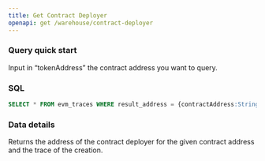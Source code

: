 ```yaml
---
title: Get Contract Deployer
openapi: get /warehouse/contract-deployer
---
```


### Query quick start

Input in “tokenAddress” the contract address you want to query.

### SQL 

```sql
SELECT * FROM evm_traces WHERE result_address = {contractAddress:String}
```

### Data details

Returns the address of the contract deployer for the given contract address and the trace of the creation.
